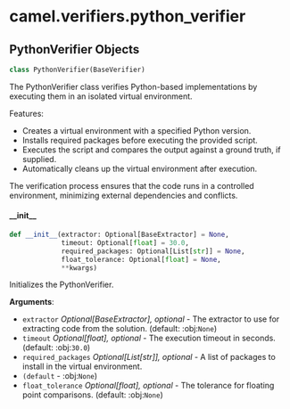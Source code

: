 <a id="camel.verifiers.python_verifier"></a>

# camel.verifiers.python\_verifier

<a id="camel.verifiers.python_verifier.PythonVerifier"></a>

## PythonVerifier Objects

```python
class PythonVerifier(BaseVerifier)
```

The PythonVerifier class verifies Python-based implementations
by executing them in an isolated virtual environment.

Features:
- Creates a virtual environment with a specified Python version.
- Installs required packages before executing the provided script.
- Executes the script and compares the output against a ground truth,
  if supplied.
- Automatically cleans up the virtual environment after execution.

The verification process ensures that the code runs in a controlled
environment, minimizing external dependencies and conflicts.

<a id="camel.verifiers.python_verifier.PythonVerifier.__init__"></a>

#### \_\_init\_\_

```python
def __init__(extractor: Optional[BaseExtractor] = None,
             timeout: Optional[float] = 30.0,
             required_packages: Optional[List[str]] = None,
             float_tolerance: Optional[float] = None,
             **kwargs)
```

Initializes the PythonVerifier.

**Arguments**:

- `extractor` _Optional[BaseExtractor], optional_ - The extractor to use
  for extracting code from the solution. (default: :obj:`None`)
- `timeout` _Optional[float], optional_ - The execution timeout in
  seconds. (default: :obj:`30.0`)
- `required_packages` _Optional[List[str]], optional_ - A list of
  packages to install in the virtual environment.
- `(default` - :obj:`None`)
- `float_tolerance` _Optional[float], optional_ - The tolerance for
  floating point comparisons. (default: :obj:`None`)

